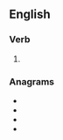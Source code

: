 {{also|prônâtes}}

==English==

===Verb===
{{head|en|verb form}}

# {{en-third-person singular of|pronate}}

===Anagrams===
* {{l|en|near post}}
* {{l|en|operants}}
* {{l|en|Paterson}}
* {{l|en|tropanes}}
